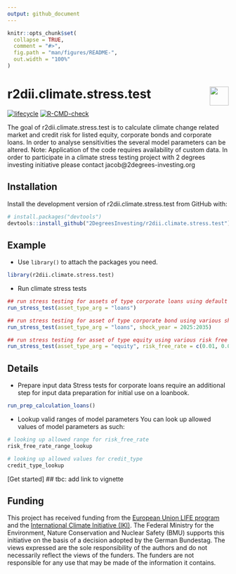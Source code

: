 ```yaml
---
output: github_document 
---
```

<!-- README.md is generated from README.Rmd. Please edit that file -->

```r
knitr::opts_chunk$set(
  collapse = TRUE,
  comment = "#>",
  fig.path = "man/figures/README-",
  out.width = "100%"
)
```

# r2dii.climate.stress.test <a href='https://github.com/2DegreesInvesting/r2dii.climate.stress.test'><img src='https://imgur.com/A5ASZPE.png' align='right' height='43' /></a>

<!-- badges: start -->
[![lifecycle](https://img.shields.io/badge/lifecycle-experimental-orange.svg)](https://www.tidyverse.org/lifecycle/#experimental)
[![R-CMD-check](https://github.com/2DegreesInvesting/r2dii.climate.stress.test/workflows/R-CMD-check/badge.svg)](https://github.com/2DegreesInvesting/r2dii.climate.stress.test/actions)
<!-- badges: end -->

The goal of r2dii.climate.stress.test is to calculate climate change related market and credit risk for listed equity, corporate bonds and corporate loans.
In order to analyse sensitivities the several model parameters can be altered.
Note: Application of the code requires availability of custom data. In order to participate in a climate stress testing project with 2 degrees investing initiative please contact jacob@2degrees-investing.org

## Installation

Install the development version of r2dii.climate.stress.test from GitHub with:

```r
# install.packages("devtools")
devtools::install_github("2DegreesInvesting/r2dii.climate.stress.test")
```

## Example
* Use `library()` to attach the packages you need.
```r
library(r2dii.climate.stress.test)
```

* Run climate stress tests
```r
## run stress testing for assets of type corporate loans using default parameters
run_stress_test(asset_type_arg = "loans")

## run stress testing for asset of type corporate bond using various shock years to analyse sensitivities
run_stress_test(asset_type_arg = "loans", shock_year = 2025:2035)

## run stress testing for asset of type equity using various risk free rates to analyse sensitivities
run_stress_test(asset_type_arg = "equity", risk_free_rate = c(0.01, 0.025))
```

## Details
* Prepare input data
Stress tests for corporate loans require an additional step for input data preparation for initial use on a loanbook.
```r
run_prep_calculation_loans()

```

* Lookup valid ranges of model parameters
You can look up allowed values of model parameters  as such:
```r
# looking up allowed range for risk_free_rate
risk_free_rate_range_lookup

# looking up allowed values for credit_type
credit_type_lookup

```

[Get started] ## tbc: add link to vignette


## Funding

This project has received funding from the [European Union LIFE
program](https://wayback.archive-it.org/12090/20210412123959/https://ec.europa.eu/easme/en/) and the [International Climate
Initiative
(IKI)](https://www.international-climate-initiative.com/en/details/project/measuring-paris-agreement-alignment-and-financial-risk-in-financial-markets-18_I_351-2982).
The Federal Ministry for the Environment, Nature Conservation and Nuclear Safety
(BMU) supports this initiative on the basis of a decision adopted by the German
Bundestag. The views expressed are the sole responsibility of the authors and do
not necessarily reflect the views of the funders. The funders are not
responsible for any use that may be made of the information it contains.
